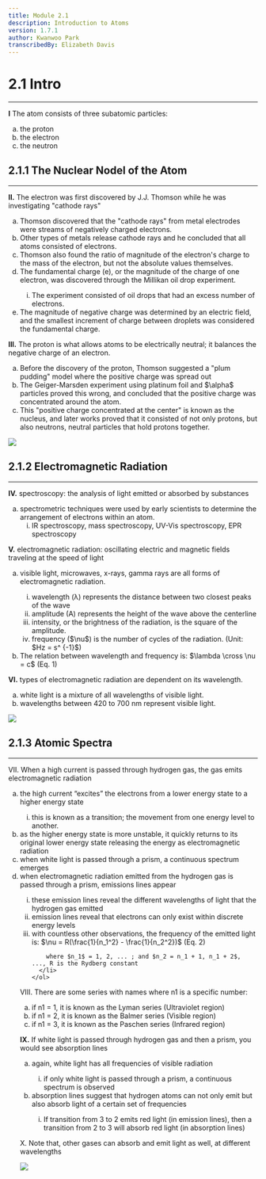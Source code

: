 ```yaml
---
title: Module 2.1
description: Introduction to Atoms
version: 1.7.1
author: Kwanwoo Park
transcribedBy: Elizabeth Davis
---
```


# 2.1 Intro

---

**I** The atom consists of three subatomic particles:

<ol type="a">
  <li>the proton</li>
  <li>the electron</li>
  <li>the neutron</li>
</ol>

## 2.1.1 The Nuclear Nodel of the Atom

---

**II.** The electron was first discovered by J.J. Thomson while he was investigating "cathode rays"

<ol type="a">
  <li>
    Thomson discovered that the "cathode rays" from metal electrodes were
    streams of negatively charged electrons.
  </li>
  <li>
    Other types of metals release cathode rays and he concluded that all atoms
    consisted of electrons.
  </li>
  <li>
    Thomson also found the ratio of magnitude of the electron's charge to the
    mass of the electron, but not the absolute values themselves.
  </li>
  <li>
    The fundamental charge (e), or the magnitude of the charge of one electron,
    was discovered through the Millikan oil drop experiment.
  </li>
  <ol type="i">
    <li>
      The experiment consisted of oil drops that had an excess number of
      electrons.
    </li>
  </ol>
  <li>
    The magnitude of negative charge was determined by an electric field, and
    the smallest increment of charge between droplets was considered the
    fundamental charge.
  </li>
</ol>

**III.** The proton is what allows atoms to be electrically neutral; it balances the negative charge of an
electron.

<ol type="a">
  <li>
    Before the discovery of the proton, Thomson suggested a "plum pudding" model
    where the positive charge was spread out
  </li>
  <li>
    The Geiger-Marsden experiment using platinum foil and $\alpha$ particles
    proved this wrong, and concluded that the positive charge was concentrated
    around the atom.
  </li>
  <li>
    This "positive charge concentrated at the center" is known as the nucleus,
    and later works proved that it consisted of not only protons, but also
    neutrons, neutral particles that hold protons together.
  </li>
</ol>

<img src="https://imgur.com/a/we11gIB" />

## 2.1.2 Electromagnetic Radiation

---

**IV.** spectroscopy: the analysis of light emitted or absorbed by substances

<ol type="a">
  <li>
    spectrometric techniques were used by early scientists to determine the
    arrangement of electrons within an atom.
    <ol type="i">
      <li>
        IR spectroscopy, mass spectroscopy, UV-Vis spectroscopy, EPR
        spectroscopy
      </li>
    </ol>
  </li>
</ol>

**V.** electromagnetic radiation: oscillating electric and magnetic fields traveling at the speed of light

<ol type="a">
  <li>
    visible light, microwaves, x-rays, gamma rays are all forms of
    electromagnetic radiation.
  </li>
  <ol type="i">
    <li>
      wavelength (λ) represents the distance between two closest peaks of the
      wave
    </li>
    <li>
      amplitude (A) represents the height of the wave above the centerline
    </li>
    <li>
      intensity, or the brightness of the radiation, is the square of the
      amplitude.
    </li>
    <li>
      frequency ($\nu$) is the number of cycles of the radiation. (Unit: $Hz =
      s^
      {-1}$)
    </li>
  </ol>
  <li>
    The relation between wavelength and frequency is: $\lambda \cross \nu = c$
    (Eq. 1)
  </li>
</ol>

**VI.** types of electromagnetic radiation are dependent on its wavelength.

<ol type="a">
  <li>white light is a mixture of all wavelengths of visible light.</li>
  <li>wavelengths between 420 to 700 nm represent visible light.</li>
</ol>

<img src="https://imgur.com/a/TNBIMjR" />

## 2.1.3 Atomic Spectra

---

VII. When a high current is passed through hydrogen gas, the gas emits electromagnetic radiation

<ol type="a">
  <li>
    the high current “excites” the electrons from a lower energy state to a higher energy state
  </li>
  <ol type="i">
    <li>
      this is known as a transition; the movement from one energy level to another.
    </li>
  </ol>
  <li>
    as the higher energy state is more unstable, it quickly returns to its original lower energy
state releasing the energy as electromagnetic radiation
  </li>
  <li>
    when white light is passed through a prism, a continuous spectrum emerges
  </li>
  <li>
    when electromagnetic radiation emitted from the hydrogen gas is passed through a prism,
emissions lines appear
  </li>
    <ol type="i">
      <li>
        these emission lines reveal the different wavelengths of light that the hydrogen
  gas emitted
      </li> 
      <li> 
        emission lines reveal that electrons can only exist within discrete energy levels
      </li> 
      <li>  
        with countless other observations, the frequency of the emitted light is:
        $\nu = R(\frac{1}{n_1^2} - \frac{1}{n_2^2})$ (Eq. 2)

        where $n_1$ = 1, 2, ... ; and $n_2 = n_1 + 1, n_1 + 2$, ..., R is the Rydberg constant
      </li>
    </ol>

</ol>

VIII. There are some series with names where n1 is a specific number:

<ol type="a">
  <li>if n1 = 1, it is known as the Lyman series (Ultraviolet region)</li>
  <li>if n1 = 2, it is known as the Balmer series (Visible region)</li>
  <li>if n1 = 3, it is known as the Paschen series (Infrared region)</li>
</ol>

**IX.** If white light is passed through hydrogen gas and then a prism, you would see absorption lines

<ol type="a">
  <li>again, white light has all frequencies of visible radiation</li>
  <ol type="i">
    <li>
      if only white light is passed through a prism, a continuous spectrum is
      observed
    </li>
  </ol>
  <li>
    absorption lines suggest that hydrogen atoms can not only emit but also
    absorb light of a certain set of frequencies
  </li>
  <ol type="i">
    <li>
      If transition from 3 to 2 emits red light (in emission lines), then a
      transition from 2 to 3 will absorb red light (in absorption lines)
    </li>
  </ol>
</ol>

X. Note that, other gases can absorb and emit light as well, at different wavelengths

<img src="https://imgur.com/a/OuebmnN" />
